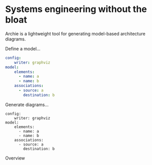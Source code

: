 
<Layout>
<SEO title="Home" />

# Systems engineering without the bloat

Archie is a lightweight tool for generating model-based architecture diagrams.

Define a model...

```yaml
config:
    writer: graphviz
model:
    elements:
      - name: a
      - name: b
    associations:
      - source: a
        destination: b
```

Generate diagrams...

```archie landscape
config:
    writer: graphviz
model:
    elements:
      - name: a
      - name: b
    associations:
      - source: a
        destination: b
```

<Link to="/overview/">Overview</Link>

</Layout>
